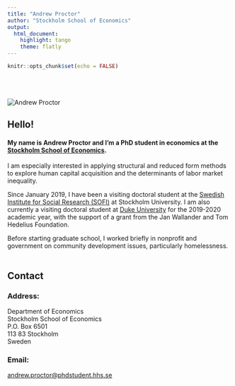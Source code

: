 ```yaml
---
title: "Andrew Proctor"
author: "Stockholm School of Economics"
output:
  html_document:
    highlight: tango
    theme: flatly
---
```


```r
knitr::opts_chunk$set(echo = FALSE)
```


<div class = "row">
<div class = "col-xs-12 col-md-6">
<br><br><br>
<img src="handels.jpg" alt="Andrew Proctor">
</div>

<div class = "col-xs-12 col-md-6">
<div class = "col-xs-1 col-md-0">
</div>
<div class = "col-xs-11 col-md-12">
# Hello!

#### My name is Andrew Proctor and I'm a PhD student in economics at the [Stockholm School of Economics](https://www.hhs.se/en/research/departments/de/).####

I am especially interested in applying structural and reduced form 
methods to explore human capital acquisition and the determinants of labor 
market inequality.  

Since January 2019, I have been a visiting doctoral student at the 
[Swedish Institute for Social Research (SOFI)](https://www.sofi.su.se/english/) 
at Stockholm University. I am also currently a visiting doctoral student at 
[Duke University](https://econ.duke.edu/) for the 2019-2020 academic year, with the 
support of a grant from the Jan Wallander and Tom Hedelius Foundation. 

Before starting graduate school, I worked briefly in nonprofit and government on 
community development issues, particularly homelessness.
<br><br>

</div>
</div>

<div class = "row">
<div class = "col-xs-1 col-md-0"></div>
<div class = "col-xs-11 col-md-12">
## Contact
</div>
</div>

<div class = "row">
<div class = "col-xs-12 col-md-6">
<div class = "col-xs-1 col-md-0"></div>
<div class = "col-xs-11 col-md-12">
### Address:
  Department of Economics <br>
  Stockholm School of Economics <br>
  P.O. Box 6501 <br>
  113 83 Stockholm <br>
  Sweden
</div>
</div>

<div class = "col-xs-12 col-md-6">
<div class = "col-xs-1 col-md-0"></div>
<div class = "col-xs-11 col-md-12">
### Email:  
<a href = "mailto: andrew.proctor@phdstudent.hhs.se ">andrew.proctor@phdstudent.hhs.se</a>
</div>
</div>
</div>






